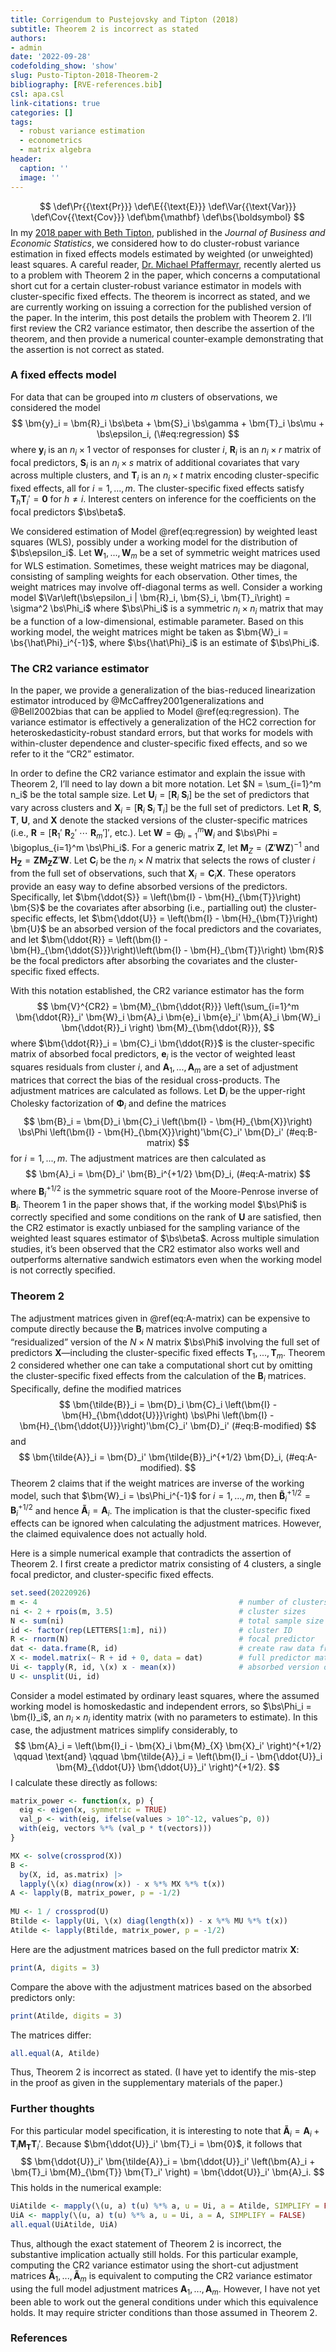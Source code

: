 ```yaml
---
title: Corrigendum to Pustejovsky and Tipton (2018)
subtitle: Theorem 2 is incorrect as stated
authors:
- admin
date: '2022-09-28'
codefolding_show: 'show'
slug: Pusto-Tipton-2018-Theorem-2
bibliography: [RVE-references.bib]
csl: apa.csl
link-citations: true
categories: []
tags:
  - robust variance estimation
  - econometrics
  - matrix algebra
header:
  caption: ''
  image: ''
---
```


$$
\def\Pr{{\text{Pr}}}
\def\E{{\text{E}}}
\def\Var{{\text{Var}}}
\def\Cov{{\text{Cov}}}
\def\bm{\mathbf}
\def\bs{\boldsymbol}
$$
In my [2018 paper with Beth Tipton](/publication/rve-in-fixed-effects-models/), published in the _Journal of Business and Economic Statistics_, we considered how to do cluster-robust variance estimation in fixed effects models estimated by weighted (or unweighted) least squares. A careful reader, [Dr. Michael Pfaffermayr](https://eeecon.uibk.ac.at/~pfaffermayr/), recently alerted us to a problem with Theorem 2 in the paper, which concerns a computational short cut for a certain cluster-robust variance estimator in models with cluster-specific fixed effects. The theorem is incorrect as stated, and we are currently working on issuing a correction for the published version of the paper. In the interim, this post details the problem with Theorem 2. I'll first review the CR2 variance estimator, then describe the assertion of the theorem, and then provide a numerical counter-example demonstrating that the assertion is not correct as stated.

### A fixed effects model

For data that can be grouped into $m$ clusters of observations, we considered the model
$$
\bm{y}_i = \bm{R}_i \bs\beta + \bm{S}_i \bs\gamma + \bm{T}_i \bs\mu + \bs\epsilon_i, (\#eq:regression)
$$
where $\bm{y}_i$ is an $n_i \times 1$ vector of responses for cluster $i$, $\bm{R}_i$ is an $n_i \times r$ matrix of focal predictors, $\bm{S}_i$ is an $n_i \times s$ matrix of additional covariates that vary across multiple clusters, and $\bm{T}_i$ is an $n_i \times t$ matrix encoding cluster-specific fixed effects, all for $i = 1,...,m$. The cluster-specific fixed effects satisfy $\bm{T}_h \bm{T}_i' = \bm{0}$ for $h \neq i$. Interest centers on inference for the coefficients on the focal predictors $\bs\beta$. 

We considered estimation of Model \@ref(eq:regression) by weighted least squares (WLS), possibly under a working model for the distribution of $\bs\epsilon_i$. Let $\bm{W}_1,...,\bm{W}_m$ be a set of symmetric weight matrices used for WLS estimation. Sometimes, these weight matrices may be diagonal, consisting of sampling weights for each observation. Other times, the weight matrices may involve off-diagonal terms as well. Consider a working model $\Var\left(\bs\epsilon_i | \bm{R}_i, \bm{S}_i, \bm{T}_i\right) = \sigma^2 \bs\Phi_i$ where $\bs\Phi_i$ is a symmetric $n_i \times n_i$ matrix that may be a function of a low-dimensional, estimable parameter. Based on this working model, the weight matrices might be taken as $\bm{W}_i = \bs{\hat\Phi}_i^{-1}$, where $\bs{\hat\Phi}_i$ is an estimate of $\bs\Phi_i$. 

### The CR2 variance estimator 

In the paper, we provide a generalization of the bias-reduced linearization estimator introduced by @McCaffrey2001generalizations and @Bell2002bias that can be applied to Model \@ref(eq:regression). The variance estimator is effectively a generalization of the HC2 correction for heteroskedasticity-robust standard errors, but that works for models with within-cluster dependence and cluster-specific fixed effects, and so we refer to it the "CR2" estimator. 

In order to define the CR2 variance estimator and explain the issue with Theorem 2, I'll need to lay down a bit more notation. Let $N = \sum_{i=1}^m n_i$ be the total sample size. Let $\bm{U}_i = \left[ \bm{R}_i \ \bm{S}_i \right]$ be the set of predictors that vary across clusters and $\bm{X}_i = \left[ \bm{R}_i \ \bm{S}_i \ \bm{T}_i \right]$ be the full set of predictors. Let $\bm{R}$, $\bm{S}$, $\bm{T}$, $\bm{U}$, and $\bm{X}$ denote the stacked versions of the cluster-specific matrices (i.e., $\bm{R} = \left[\bm{R}_1' \ \bm{R}_2' \ \cdots \ \bm{R}_m'\right]'$, etc.). Let $\bm{W} = \bigoplus_{i=1}^m \bm{W}_i$ and $\bs\Phi = \bigoplus_{i=1}^m \bs\Phi_i$. For a generic matrix $\bm{Z}$, let $\bm{M}_{Z} = \left(\bm{Z}'\bm{W}\bm{Z}\right)^{-1}$ and $\bm{H}_{\bm{Z}} = \bm{Z} \bm{M}_{\bm{Z}}\bm{Z}'\bm{W}$. Let $\bm{C}_i$ be the $n_i \times N$ matrix that selects the rows of cluster $i$ from the full set of observations, such that $\bm{X}_i = \bm{C}_i \bm{X}$. These operators provide an easy way to define absorbed versions of the predictors. Specifically, let $\bm{\ddot{S}} = \left(\bm{I} - \bm{H}_{\bm{T}}\right) \bm{S}$ be the covariates after absorbing (i.e., partialling out) the cluster-specific effects, let $\bm{\ddot{U}} = \left(\bm{I} - \bm{H}_{\bm{T}}\right) \bm{U}$ be an absorbed version of the focal predictors and the covariates, and let $\bm{\ddot{R}} = \left(\bm{I} - \bm{H}_{\bm{\ddot{S}}}\right)\left(\bm{I} - \bm{H}_{\bm{T}}\right) \bm{R}$ be the focal predictors after absorbing the covariates and the cluster-specific fixed effects. 

With this notation established, the CR2 variance estimator has the form 
$$
\bm{V}^{CR2} = \bm{M}_{\bm{\ddot{R}}} \left(\sum_{i=1}^m \bm{\ddot{R}}_i' \bm{W}_i \bm{A}_i \bm{e}_i \bm{e}_i' \bm{A}_i \bm{W}_i \bm{\ddot{R}}_i \right) \bm{M}_{\bm{\ddot{R}}},
$$
where $\bm{\ddot{R}}_i = \bm{C}_i \bm{\ddot{R}}$ is the cluster-specific matrix of absorbed focal predictors, $\bm{e}_i$ is the vector of weighted least squares residuals from cluster $i$, and $\bm{A}_1,...,\bm{A}_m$ are a set of adjustment matrices that correct the bias of the residual cross-products. 
The adjustment matrices are calculated as follows. Let $\bm{D}_i$ be the upper-right Cholesky factorization of $\bm{\Phi}_i$ and define the matrices 
$$
\bm{B}_i = \bm{D}_i \bm{C}_i \left(\bm{I} - \bm{H}_{\bm{X}}\right) \bs\Phi \left(\bm{I} - \bm{H}_{\bm{X}}\right)'\bm{C}_i' \bm{D}_i'
(#eq:B-matrix)
$$
for $i = 1,...,m$. The adjustment matrices are then calculated as
$$
\bm{A}_i = \bm{D}_i' \bm{B}_i^{+1/2} \bm{D}_i,
(#eq:A-matrix)
$$
where $\bm{B}_i^{+1/2}$ is the symmetric square root of the Moore-Penrose inverse of $\bm{B}_i$. 
Theorem 1 in the paper shows that, if the working model $\bs\Phi$ is correctly specified and some conditions on the rank of $\bm{U}$ are satisfied, then the CR2 estimator is exactly unbiased for the sampling variance of the weighted least squares estimator of $\bs\beta$. Across multiple simulation studies, it's been observed that the CR2 estimator also works well and outperforms alternative sandwich estimators even when the working model is not correctly specified.

### Theorem 2

The adjustment matrices given in \@ref(eq:A-matrix) can be expensive to compute directly because the $\bm{B}_i$ matrices involve computing a "residualized" version of the $N \times N$ matrix $\bs\Phi$ involving the full set of predictors $\bm{X}$---including the cluster-specific fixed effects $\bm{T}_1,...,\bm{T}_m$. Theorem 2 considered whether one can take a computational short cut by omitting the cluster-specific fixed effects from the calculation of the $\bm{B}_i$ matrices. Specifically, define the modified matrices
$$
\bm{\tilde{B}}_i = \bm{D}_i \bm{C}_i \left(\bm{I} - \bm{H}_{\bm{\ddot{U}}}\right) \bs\Phi \left(\bm{I} - \bm{H}_{\bm{\ddot{U}}}\right)'\bm{C}_i' \bm{D}_i'
(#eq:B-modified)
$$
and 
$$
\bm{\tilde{A}}_i = \bm{D}_i' \bm{\tilde{B}}_i^{+1/2} \bm{D}_i,
(#eq:A-modified).
$$
Theorem 2 claims that if the weight matrices are inverse of the working model, such that $\bm{W}_i = \bs\Phi_i^{-1}$ for $i = 1,...,m$, then $\bm{\tilde{B}}_i^{+1/2} = \bm{B}_i^{+1/2}$ and hence $\bm{\tilde{A}}_i = \bm{A}_i$. The implication is that the cluster-specific fixed effects can be ignored when calculating the adjustment matrices. However, the claimed equivalence does not actually hold. 

Here is a simple numerical example that contradicts the assertion of Theorem 2. I first create a predictor matrix consisting of 4 clusters, a single focal predictor, and cluster-specific fixed effects.
```r
set.seed(20220926)
m <- 4                                             # number of clusters
ni <- 2 + rpois(m, 3.5)                            # cluster sizes
N <- sum(ni)                                       # total sample size
id <- factor(rep(LETTERS[1:m], ni))                # cluster ID
R <- rnorm(N)                                      # focal predictor
dat <- data.frame(R, id)                           # create raw data frame
X <- model.matrix(~ R + id + 0, data = dat)        # full predictor matrix
Ui <- tapply(R, id, \(x) x - mean(x))              # absorbed version of R
U <- unsplit(Ui, id)
```

Consider a model estimated by ordinary least squares, where the assumed working model is homoskedastic and independent errors, so $\bs\Phi_i = \bm{I}_i$, an $n_i \times n_i$ identity matrix (with no parameters to estimate). In this case, the adjustment matrices simplify considerably, to 
$$
\bm{A}_i = \left(\bm{I}_i - \bm{X}_i \bm{M}_{X} \bm{X}_i' \right)^{+1/2} \qquad \text{and} \qquad \bm{\tilde{A}}_i = \left(\bm{I}_i - \bm{\ddot{U}}_i \bm{M}_{\ddot{U}} \bm{\ddot{U}}_i' \right)^{+1/2}.
$$
I calculate these directly as follows:
```r
matrix_power <- function(x, p) {
  eig <- eigen(x, symmetric = TRUE)
  val_p <- with(eig, ifelse(values > 10^-12, values^p, 0))
  with(eig, vectors %*% (val_p * t(vectors)))
}

MX <- solve(crossprod(X))
B <- 
  by(X, id, as.matrix) |>
  lapply(\(x) diag(nrow(x)) - x %*% MX %*% t(x))
A <- lapply(B, matrix_power, p = -1/2)
  
MU <- 1 / crossprod(U)
Btilde <- lapply(Ui, \(x) diag(length(x)) - x %*% MU %*% t(x))
Atilde <- lapply(Btilde, matrix_power, p = -1/2)
```
Here are the adjustment matrices based on the full predictor matrix $\bm{X}$:
```r
print(A, digits = 3)
```
Compare the above with the adjustment matrices based on the absorbed predictors only:
```r
print(Atilde, digits = 3)
```
The matrices differ:
```r
all.equal(A, Atilde)
```
Thus, Theorem 2 is incorrect as stated. (I have yet to identify the mis-step in the proof as given in the supplementary materials of the paper.) 

### Further thoughts

For this particular model specification, it is interesting to note that $\bm{\tilde{A}}_i = \bm{A}_i + \bm{T}_i \bm{M}_{\bm{T}} \bm{T}_i'$. Because $\bm{\ddot{U}}_i' \bm{T}_i = \bm{0}$, it follows that 
$$
\bm{\ddot{U}}_i' \bm{\tilde{A}}_i = \bm{\ddot{U}}_i' \left(\bm{A}_i + \bm{T}_i \bm{M}_{\bm{T}} \bm{T}_i' \right) = \bm{\ddot{U}}_i' \bm{A}_i.
$$
This holds in the numerical example:
```r
UiAtilde <- mapply(\(u, a) t(u) %*% a, u = Ui, a = Atilde, SIMPLIFY = FALSE)
UiA <- mapply(\(u, a) t(u) %*% a, u = Ui, a = A, SIMPLIFY = FALSE)
all.equal(UiAtilde, UiA)
```
Thus, although the exact statement of Theorem 2 is incorrect, the substantive implication actually still holds. For this particular example, computing the CR2 variance estimator using the short-cut adjustment matrices $\bm{\tilde{A}}_1,...,\bm{\tilde{A}}_m$ is equivalent to computing the CR2 variance estimator using the full model adjustment matrices $\bm{A}_1,...,\bm{A}_m$. However, I have not yet been able to work out the general conditions under which this equivalence holds. It may require stricter conditions than those assumed in Theorem 2. 

### References